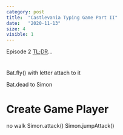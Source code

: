 ```yaml
---
category: post
title:  "Castlevania Typing Game Part II"
date:   "2020-11-13"
size: 4
visible: 1
---
```


Episode 2 [TL;DR](#simon-sprite-demo)...

# 
Bat.fly() with letter attach to it

Bat.dead to Simon


# Create Game Player
no walk
Simon.attack()
Simon.jumpAttack()



<!-- https://www.gatsbyjs.org/docs/debugging-html-builds/#how-to-check-if-code-classlanguage-textwindowcode-is-defined -->

<!-- require https://stackoverflow.com/questions/33248012/how-to-use-react-require-syntax -->

<!-- pass render function to children -->

